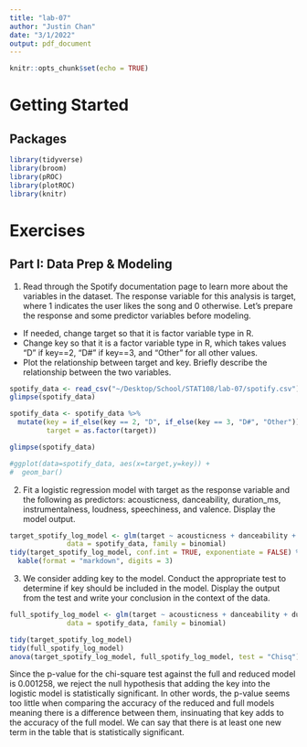 ```yaml
---
title: "lab-07"
author: "Justin Chan"
date: "3/1/2022"
output: pdf_document
---
```


```r
knitr::opts_chunk$set(echo = TRUE)
```

# Getting Started

## Packages

```r
library(tidyverse)
library(broom)
library(pROC)
library(plotROC)
library(knitr)
```

# Exercises

## Part I: Data Prep & Modeling

1. Read through the Spotify documentation page to learn more about the variables in the dataset. The response variable for this analysis is target, where 1 indicates the user likes the song and 0 otherwise. Let’s prepare the response and some predictor variables before modeling.
- If needed, change target so that it is factor variable type in R.
- Change key so that it is a factor variable type in R, which takes values “D” if key==2, “D#” if key==3, and “Other” for all other values.
- Plot the relationship between target and key. Briefly describe the relationship between the two variables.
```r
spotify_data <- read_csv("~/Desktop/School/STAT108/lab-07/spotify.csv")
glimpse(spotify_data)
```

```r
spotify_data <- spotify_data %>% 
  mutate(key = if_else(key == 2, "D", if_else(key == 3, "D#", "Other")),
         target = as.factor(target))

glimpse(spotify_data)

#ggplot(data=spotify_data, aes(x=target,y=key)) +
#  geom_bar()
```

2. Fit a logistic regression model with target as the response variable and the following as predictors: acousticness, danceability, duration_ms, instrumentalness, loudness, speechiness, and valence. Display the model output.
```r
target_spotify_log_model <- glm(target ~ acousticness + danceability + duration_ms + instrumentalness + loudness + speechiness + valence, 
              data = spotify_data, family = binomial)
tidy(target_spotify_log_model, conf.int = TRUE, exponentiate = FALSE) %>% 
  kable(format = "markdown", digits = 3)
```
3. We consider adding key to the model. Conduct the appropriate test to determine if key should be included in the model. Display the output from the test and write your conclusion in the context of the data.
```r
full_spotify_log_model <- glm(target ~ acousticness + danceability + duration_ms + instrumentalness + loudness + speechiness + valence + key, 
              data = spotify_data, family = binomial)

tidy(target_spotify_log_model)
tidy(full_spotify_log_model)
anova(target_spotify_log_model, full_spotify_log_model, test = "Chisq")
```
Since the p-value for the chi-square test against the full and reduced model is 0.001258, we reject the null hypothesis that adding the key into the logistic model is statistically significant. In other words, the p-value seems too little when comparing the accuracy of the reduced and full models meaning there is a difference between them, insinuating that key adds to the accuracy of the full model. We can say that there is at least one new term in the table that is statistically significant.

